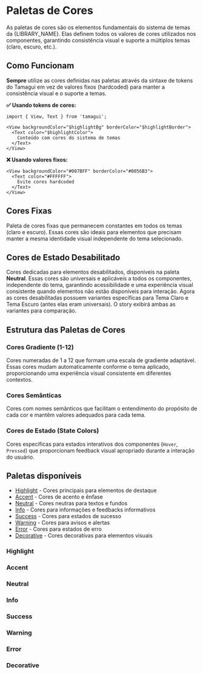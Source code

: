 
<Meta title="Design System/Temas/Paletas de Cores" />

# Paletas de Cores

As paletas de cores são os elementos fundamentais do sistema de temas da {LIBRARY_NAME}. Elas definem todos os valores de cores utilizados nos componentes, garantindo consistência visual e suporte a múltiplos temas (claro, escuro, etc.).

## Como Funcionam

**Sempre** utilize as cores definidas nas paletas através da sintaxe de tokens do Tamagui em vez de valores fixos (hardcoded) para manter a consistência visual e o suporte a temas.

**✅ Usando tokens de cores:**

```tsx
import { View, Text } from 'tamagui';

<View backgroundColor="$highlightBg" borderColor="$highlightBorder">
  <Text color="$highlightColor">
    Conteúdo com cores do sistema de temas
  </Text>
</View>
```

**❌ Usando valores fixos:**

```tsx
<View backgroundColor="#007BFF" borderColor="#0056B3">
  <Text color="#FFFFFF">
    Evite cores hardcoded
  </Text>
</View>
```

## Cores Fixas

Paleta de cores fixas que permanecem constantes em todos os temas (claro e escuro). Essas cores são ideais para elementos que precisam manter a mesma identidade visual independente do tema selecionado.


<Canvas of={PalettesStories.FixedColors} />

## Cores de Estado Desabilitado
Cores dedicadas para elementos desabilitados, disponíveis na paleta **Neutral**. Essas cores são universais e aplicáveis a todos os componentes, independente do tema, garantindo acessibilidade e uma experiência visual consistente quando elementos não estão disponíveis para interação.
Agora as cores desabilitadas possuem variantes específicas para Tema Claro e Tema Escuro (antes elas eram universais). O story exibirá ambas as variantes para comparação.

<Canvas of={PalettesStories.DisabledColors} />

## Estrutura das Paletas de Cores

### Cores Gradiente (1-12)
Cores numeradas de 1 a 12 que formam uma escala de gradiente adaptável. Essas cores mudam automaticamente conforme o tema aplicado, proporcionando uma experiência visual consistente em diferentes contextos.

### Cores Semânticas  
Cores com nomes semânticos que facilitam o entendimento do propósito de cada cor e mantêm valores adequados para cada tema.

### Cores de Estado (State Colors)
Cores específicas para estados interativos dos componentes (`Hover`, `Pressed`) que proporcionam feedback visual apropriado durante a interação do usuário.

## Paletas disponíveis

- [Highlight](#highlight) - Cores principais para elementos de destaque
- [Accent](#accent) - Cores de acento e ênfase
- [Neutral](#neutral) - Cores neutras para textos e fundos
- [Info](#info) - Cores para informações e feedbacks informativos
- [Success](#success) - Cores para estados de sucesso
- [Warning](#warning) - Cores para avisos e alertas
- [Error](#error) - Cores para estados de erro
- [Decorative](#decorative) - Cores decorativas para elementos visuais

### Highlight
<Canvas of={PalettesStories.HighlightColors} />

### Accent
<Canvas of={PalettesStories.AccentColors} />

### Neutral
<Canvas of={PalettesStories.NeutralColors} />

### Info
<Canvas of={PalettesStories.InfoColors} />

### Success
<Canvas of={PalettesStories.SuccessColors} />

### Warning
<Canvas of={PalettesStories.WarningColors} />

### Error
<Canvas of={PalettesStories.ErrorColors} />

### Decorative
<Canvas of={PalettesStories.DecorativeColors} />
